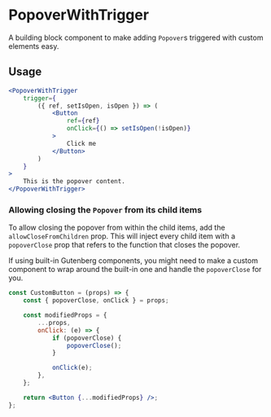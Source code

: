 
<Meta of={ComponentData} name='About' />

# PopoverWithTrigger

A building block component to make adding `Popover`s triggered with custom elements easy.

## Usage

```jsx
<PopoverWithTrigger
	trigger={
		({ ref, setIsOpen, isOpen }) => (
			<Button
				ref={ref}
				onClick={() => setIsOpen(!isOpen)}
			>
				Click me
			</Button>
		)
	}
>
	This is the popover content.
</PopoverWithTrigger>
```

### Allowing closing the `Popover` from its child items

To allow closing the popover from within the child items, add the `allowCloseFromChildren` prop.
This will inject every child item with a `popoverClose` prop that refers to the function that closes the popover.

If using built-in Gutenberg components, you might need to make a custom component to wrap around the built-in one and handle the `popoverClose` for you.

```jsx
const CustomButton = (props) => {
	const { popoverClose, onClick } = props;

	const modifiedProps = {
		...props,
		onClick: (e) => {
			if (popoverClose) {
				popoverClose();
			}

			onClick(e);
		},
	};

	return <Button {...modifiedProps} />;
};
```
